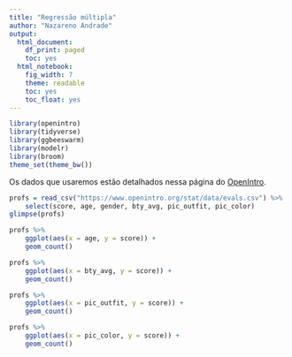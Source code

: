 ```yaml
---
title: "Regressão múltipla"
author: "Nazareno Andrade"
output:
  html_document:
    df_print: paged
    toc: yes
  html_notebook:
    fig_width: 7
    theme: readable
    toc: yes
    toc_float: yes
---
```


```r
library(openintro)
library(tidyverse)
library(ggbeeswarm)
library(modelr)
library(broom)
theme_set(theme_bw())
```

Os dados que usaremos estão detalhados nessa página do [OpenIntro](https://www.openintro.org/data/index.php?data=evals).

```r
profs = read_csv("https://www.openintro.org/stat/data/evals.csv") %>% 
    select(score, age, gender, bty_avg, pic_outfit, pic_color)
glimpse(profs)
```


```r
profs %>% 
    ggplot(aes(x = age, y = score)) + 
    geom_count()

profs %>% 
    ggplot(aes(x = bty_avg, y = score)) + 
    geom_count()

profs %>% 
    ggplot(aes(x = pic_outfit, y = score)) + 
    geom_count()

profs %>% 
    ggplot(aes(x = pic_color, y = score)) + 
    geom_count()
```